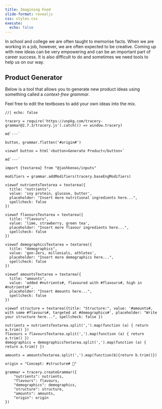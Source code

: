 ```yaml
---
title: Imagining Food 
slide-format: revealjs
css: styles.css
execute:
  echo: false
---
```


In school and college we are often taught to memorise facts.
When we are working in a job, however, we are often expected to be creative.
Coming up with new ideas can be very empowering and can be an important part of career success.
It is also difficult to do and sometimes we need tools to help us on our way.

## Product Generator

Below is a tool that allows you to generate new product ideas using something called a *context-free grammar*.

Feel free to edit the textboxes to add your own ideas into the mix.

<!-- TODO: below needs work but you get the idea -->

```ojs
//| echo: false

tracery = require('https://unpkg.com/tracery-grammar@2.7.3/tracery.js').catch(() => window.tracery)

md`---`

button, grammar.flatten('#origin#')

viewof button = html`<button>Generate Product</button>`

md`---`

import {textarea} from "@jashkenas/inputs"

modifiers = grammar.addModifiers(tracery.baseEngModifiers)

viewof nutrientsTextarea = textarea({
  title: "nutrients", 
  value: 'soy protein, glucose, butter', 
  placeholder: "Insert more nutritional ingredients here...", 
  spellcheck: false 
})

viewof flavoursTextarea = textarea({
  title: "flavours", 
  value: 'lime, strawberry, green tea', 
  placeholder: "Insert more flavour ingredients here...", 
  spellcheck: false 
})

viewof demographicsTextarea = textarea({
  title: "demographics", 
  value: 'gen-Zers, millenials, athletes', 
  placeholder: "Insert more demographics here...", 
  spellcheck: false 
})

viewof amountsTextarea = textarea({
  title: "amounts", 
  value: 'added #nutrients#, flavoured with #flavours#, high in #nutrients#', 
  placeholder: "Insert Amounts here...", 
  spellcheck: false 
})

viewof structure = textarea({title: "Structure:", value: '#amounts#, with some #flavours#, targeted at #demographics#', placeholder: "Write your structure here...", spellcheck: false })

nutrients = nutrientsTextarea.split(',').map(function (a) { return a.trim() })
flavours = flavoursTextarea.split(',').map(function (a) { return a.trim() })
demographics = demographicsTextarea.split(',').map(function (a) { return a.trim() })

amounts = amountsTextarea.split(',').map(function(b){return b.trim()})

origin = "Concept: #structure# 🤔"

grammar = tracery.createGrammar({
	"nutrients": nutrients,
	"flavours": flavours,
	"demographics": demographics,
    "structure": structure,
    "amounts": amounts,
	"origin": origin
})

```
